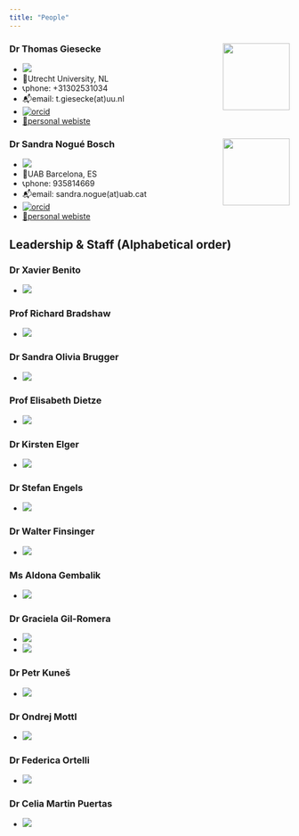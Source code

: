 ```yaml
---
title: "People"
---
```


### Dr Thomas Giesecke <img src="https://www.uu.nl/medewerkers/RestApi/Public/GetImage?Employee=48498&t=" align="right" width="120"/>

* ![](https://img.shields.io/badge/Leadership-Action--Chair-gold)
* 🏦Utrecht University, NL
* 📞phone: +31302531034
* 📬email: t.giesecke(at)uu.nl
* [![orcid](https://img.shields.io/badge/orcid-0000--0002--5132--1061-brightgreen.svg)](https://orcid.org/0000-0002-5132-1061)
* [🔗personal webiste](https://www.uu.nl/staff/TGiesecke)

### Dr Sandra Nogué Bosch <img src="https://www.creaf.cat/sites/default/files/inline-images/wp_uploads/2022/05/Sandra-Nogue-investigadora-1.png" align="right" width="120"/>

* ![](https://img.shields.io/badge/Leadership-Action--Vice--Chair-gold)
* 🏦UAB Barcelona, ES
* 📞phone: 935814669
* 📬email: sandra.nogue(at)uab.cat
* [![orcid](https://img.shields.io/badge/orcid-0000--0003--0093--4252-brightgreen.svg)](https://orcid.org/0000-0003-0093-4252)
* [🔗personal webiste](https://portalrecerca.uab.cat/en/persons/sandra-nogue-boschh)
 
## Leadership & Staff (Alphabetical order)

### Dr Xavier Benito

* ![](https://img.shields.io/badge/Leadership-WG2--Co--Leader-silver) 	

### Prof Richard Bradshaw

* ![](https://img.shields.io/badge/Leadership-Senior--Advisor-CD7F32)

### Dr Sandra Olivia Brugger

* ![](https://img.shields.io/badge/Leadership-Grant--Awarding--Coordinator--Co--Leader-CD7F32)

### Prof Elisabeth Dietze

* ![](https://img.shields.io/badge/Leadership-WG1--Co--Leader-silver) 	

### Dr Kirsten Elger

* ![](https://img.shields.io/badge/Leadership-WG3--Leader-silver) 	

### Dr Stefan Engels

* ![](https://img.shields.io/badge/Leadership-WG2--Leader-silver) 	

### Dr Walter Finsinger

* ![](https://img.shields.io/badge/Leadership-Grant--Awarding--Coordinator-CD7F32) 		

### Ms Aldona Gembalik

* ![](https://img.shields.io/badge/Staff-Administrative--Officer-purple)

### Dr Graciela Gil-Romera

* ![](https://img.shields.io/badge/Leadership-WG4--Leader-silver)
* ![](https://img.shields.io/badge/Leadership-Science--Communication--Coordinator-CD7F32)	

### Dr Petr Kuneš

* ![](https://img.shields.io/badge/Leadership-WG1--Leader-silver)	

### Dr Ondrej Mottl

* ![](https://img.shields.io/badge/Leadership-WG3--Co--Leader-silver)

### Dr Federica Ortelli

* ![](https://img.shields.io/badge/Staff-Science--Officer-purple)

### Dr Celia Martin Puertas

* ![](https://img.shields.io/badge/Leadership-WG4--Co--Leader-silver)
